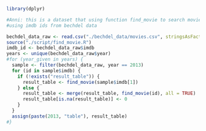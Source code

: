 ```r
library(dplyr)
```


```r
#Anni: this is a dataset that using function find_movie to search movie info
#using imdb ids from bechdel data

bechdel_data_raw <- read.csv("./bechdel_data/movies.csv", stringsAsFactors = FALSE)
source("./script/find_movie.R")
imdb_id <- bechdel_data_raw$imdb
years <- unique(bechdel_data_raw$year)
#for (year_given in years) {
  sample <- filter(bechdel_data_raw, year == 2013)
  for (id in sample$imdb) {
    if (!exists("result_table")) {
      result_table <- find_movie(sample$imdb[1])
    } else {
      result_table <- merge(result_table, find_movie(id), all = TRUE)
      result_table[is.na(result_table)] <- 0
    }
  }
  assign(paste(2013, "table"), result_table)
#}


```